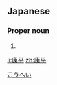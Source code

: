 ==Japanese==
{{ja-kanjitab|康|平}}

===Proper noun===
{{ja-pos|proper|こうへい}}

# {{given name|male|lang=ja}}

[[Category:Japanese male given names|こうへい]]

[[li:康平]]
[[zh:康平]]
